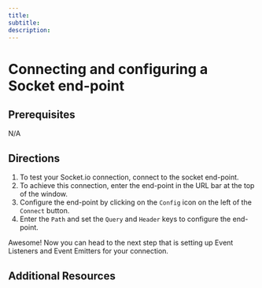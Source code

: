 ```yaml
--- 
title: 
subtitle: 
description: 
---
```


# Connecting and configuring a Socket end-point

## Prerequisites 

N/A

## Directions

1. To test your Socket.io connection, connect to the socket end-point.
2. To achieve this connection, enter the end-point in the URL bar at the top of the window.
3. Configure the end-point by clicking on the `Config` icon on the left of the `Connect` button.
4. Enter the `Path` and set the `Query` and `Header` keys to configure the end-point.

Awesome! Now you can head to the next step that is setting up Event Listeners and Event Emitters for your connection.

## Additional Resources 
